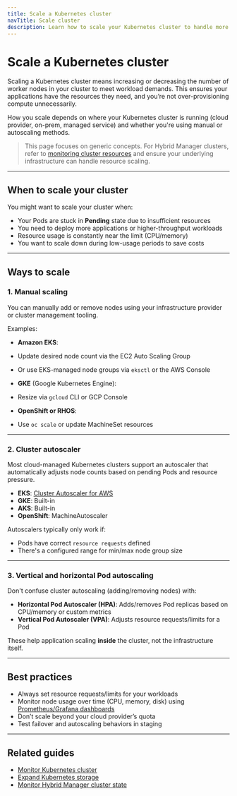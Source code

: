 ```yaml
---
title: Scale a Kubernetes cluster
navTitle: Scale cluster
description: Learn how to scale your Kubernetes cluster to handle more workloads or reduce unused resources.
---
```


# Scale a Kubernetes cluster

Scaling a Kubernetes cluster means increasing or decreasing the number of worker nodes in your cluster to meet workload demands. This ensures your applications have the resources they need, and you’re not over-provisioning compute unnecessarily.

How you scale depends on where your Kubernetes cluster is running (cloud provider, on-prem, managed service) and whether you're using manual or autoscaling methods.

> This page focuses on generic concepts. For Hybrid Manager clusters, refer to [monitoring cluster resources](/edb-postgres-ai/portal/kubernetes/learn/how-to/hybrid-manager/monitor-hybrid-manager-cluster-state) and ensure your underlying infrastructure can handle resource scaling.

---

## When to scale your cluster

You might want to scale your cluster when:

- Your Pods are stuck in **Pending** state due to insufficient resources
- You need to deploy more applications or higher-throughput workloads
- Resource usage is constantly near the limit (CPU/memory)
- You want to scale down during low-usage periods to save costs

---

## Ways to scale

### 1. Manual scaling

You can manually add or remove nodes using your infrastructure provider or cluster management tooling.

Examples:

- **Amazon EKS**:
- Update desired node count via the EC2 Auto Scaling Group
- Or use EKS-managed node groups via `eksctl` or the AWS Console

- **GKE** (Google Kubernetes Engine):
- Resize via `gcloud` CLI or GCP Console

- **OpenShift or RHOS**:
- Use `oc scale` or update MachineSet resources

---

### 2. Cluster autoscaler

Most cloud-managed Kubernetes clusters support an autoscaler that automatically adjusts node counts based on pending Pods and resource pressure.

- **EKS**: [Cluster Autoscaler for AWS](https://github.com/kubernetes/autoscaler/tree/master/cluster-autoscaler/cloudprovider/aws)
- **GKE**: Built-in
- **AKS**: Built-in
- **OpenShift**: MachineAutoscaler

Autoscalers typically only work if:

- Pods have correct `resource requests` defined
- There's a configured range for min/max node group size

---

### 3. Vertical and horizontal Pod autoscaling

Don't confuse cluster autoscaling (adding/removing nodes) with:

- **Horizontal Pod Autoscaler (HPA)**: Adds/removes Pod replicas based on CPU/memory or custom metrics
- **Vertical Pod Autoscaler (VPA)**: Adjusts resource requests/limits for a Pod

These help application scaling **inside** the cluster, not the infrastructure itself.

---

## Best practices

- Always set resource requests/limits for your workloads
- Monitor node usage over time (CPU, memory, disk) using [Prometheus/Grafana dashboards](../monitor-kubernetes-cluster)
- Don’t scale beyond your cloud provider’s quota
- Test failover and autoscaling behaviors in staging

---

## Related guides

- [Monitor Kubernetes cluster](../monitor-kubernetes-cluster)
- [Expand Kubernetes storage](./expand-kubernetes-storage)
- [Monitor Hybrid Manager cluster state](/edb-postgres-ai/portal/kubernetes/learn/how-to/hybrid-manager/monitor-hybrid-manager-cluster-state)
